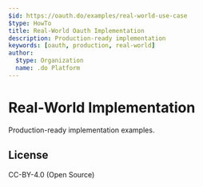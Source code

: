 ```yaml
---
$id: https://oauth.do/examples/real-world-use-case
$type: HowTo
title: Real-World Oauth Implementation
description: Production-ready implementation
keywords: [oauth, production, real-world]
author:
  $type: Organization
  name: .do Platform
---
```


# Real-World Implementation

Production-ready implementation examples.

## License

CC-BY-4.0 (Open Source)
